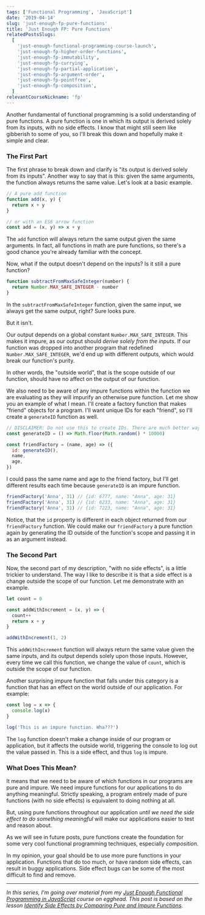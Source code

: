 ```yaml
---
tags: ['Functional Programming', 'JavaScript']
date: '2019-04-14'
slug: 'just-enough-fp-pure-functions'
title: 'Just Enough FP: Pure Functions'
relatedPostsSlugs:
  [
    'just-enough-functional-programming-course-launch',
    'just-enough-fp-higher-order-functions',
    'just-enough-fp-immutability',
    'just-enough-fp-currying',
    'just-enough-fp-partial-application',
    'just-enough-fp-argument-order',
    'just-enough-fp-pointfree',
    'just-enough-fp-composition',
  ]
relevantCourseNickname: 'fp'
---
```


Another fundamental of functional programming is a solid understanding of pure functions. A pure function is one in which its output is derived solely from its inputs, with no side effects. I know that might still seem like gibberish to some of you, so I'll break this down and hopefully make it simple and clear.

### The First Part

The first phrase to break down and clarify is "its output is derived solely from its inputs". Another way to say that is this: given the same arguments, the function always returns the same value. Let's look at a basic example.

```javascript
// A pure add function
function add(x, y) {
  return x + y
}

// or with an ES6 arrow function
const add = (x, y) => x + y
```

The `add` function will always return the same output given the same arguments. In fact, all functions in math are pure functions, so there's a good chance you're already familiar with the concept.

Now, what if the output doesn't depend on the inputs? Is it still a pure function?

```javascript
function subtractFromMaxSafeInteger(number) {
  return Number.MAX_SAFE_INTEGER - number
}
```

In the `subtractFromMaxSafeInteger` function, given the same input, we always get the same output, right? Sure looks pure.

But it isn't.

Our output depends on a global constant `Number.MAX_SAFE_INTEGER`. This makes it impure, as our output should _derive solely from the inputs_. If our function was dropped into another program that redefined `Number.MAX_SAFE_INTEGER`, we'd end up with different outputs, which would break our function's purity.

In other words, the "outside world", that is the scope outside of our function, should have no affect on the output of our function.

We also need to be aware of any impure functions within the function we are evaluating as they will impurify an otherwise pure function. Let me show you an example of what I mean. I'll create a factory function that makes "friend" objects for a program. I'll want unique IDs for each "friend", so I'll create a `generateID` function as well.

```javascript
// DISCLAIMER: Do not use this to create IDs. There are much better ways. Go find them.
const generateID = () => Math.floor(Math.random() * 10000)

const friendFactory = (name, age) => ({
  id: generateID(),
  name,
  age,
})
```

I could pass the same name and age to the friend factory, but I'll get different results each time because `generateID` is an impure function.

```javascript
friendFactory('Anna', 31) // {id: 6777, name: "Anna", age: 31}
friendFactory('Anna', 31) // {id: 6233, name: "Anna", age: 31}
friendFactory('Anna', 31) // {id: 7223, name: "Anna", age: 31}
```

Notice, that the `id` property is different in each object returned from our `friendFactory` function. We could make our `friendFactory` a pure function again by generating the ID outside of the function's scope and passing it in as an argument instead.

### The Second Part

Now, the second part of my description, "with no side effects", is a little trickier to understand. The way I like to describe it is that a side effect is a change outside the scope of our function. Let me demonstrate with an example.

```javascript
let count = 0

const addWithIncrement = (x, y) => {
  count++
  return x + y
}

addWithIncrement(1, 2)
```

This `addWithIncrement` function will always return the same value given the same inputs, and its output depends solely upon those inputs. However, every time we call this function, we change the value of `count`, which is outside the scope of our function.

Another surprising impure function that falls under this category is a function that has an effect on the world outside of our application. For example:

```javascript
const log = x => {
  console.log(x)
}

log('This is an impure function. Wha???')
```

The `log` function doesn't make a change inside of our program or application, but it affects the outside world, triggering the console to log out the value passed in. This is a side effect, and thus `log` is impure.

### What Does This Mean?

It means that we need to be aware of which functions in our programs are pure and impure. We need impure functions for our applications to do anything meaningful. Strictly speaking, a program entirely made of pure functions (with no side effects) is equivalent to doing nothing at all.

But, using pure functions throughout our application _until we need the side effect to do something meaningful_ will make our applications easier to test and reason about.

As we will see in future posts, pure functions create the foundation for some very cool functional programming techniques, especially _composition_.

In my opinion, your goal should be to use more pure functions in your application. Functions that do too much, or have random side effects, can result in buggy applications. Side effect bugs can be some of the most difficult to find and remove.

---

_In this series, I'm going over material from my [Just Enough Functional Programming in JavaScript](https://egghead.io/courses/just-enough-functional-programming-in-javascript/?af=8u8eik) course on egghead. This post is based on the lesson [Identify Side Effects by Comparing Pure and Impure Functions](https://egghead.io/lessons/javascript-identify-side-effects-by-comparing-pure-and-impure-javascript-functions-342b2167/?af=8u8eik)._

<EggheadEmbed
  src="https://egghead.io/lessons/javascript-identify-side-effects-by-comparing-pure-and-impure-javascript-functions-342b2167/embed"
  title="Pure Functions"
/>
